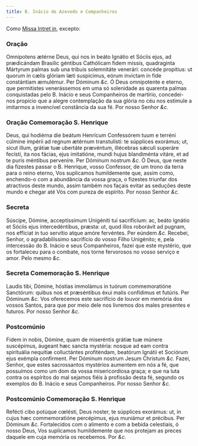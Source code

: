 ```yaml
---
title: B. Inácio de Azevedo e Companheiros
---
```


Como [Missa Intret in](../comum/6muitosmartires1), excepto:

### Oração

<div class="grid grid-cols-2 gap-5">
  <span class="text-justify">
    Omnipotens ætérne Deus, qui nos in beáto Ignátio et Sóciis ejus, ad
    prædicándam Brasilic géntibus Cathólicam fidem missis, quadraginta Mártyrum
    palmas sub una tribuis solemnitáte venerári: concéde propitius: ut quorum in
    cælis glóriam læti suspicimus, eórum invictam in fide constántiam æmulémur.
    Per Dóminum <em>&c.</em>
  </span>
  <span class="text-justify">
    Ó Deus omnipotente e eterno, que permitistes venerássemos em uma só
    solenidade as quarenta palmas conquistadas pelo B. Inácio e seus
    Companheiros de martírio, concedei-nos propício que a alegre contemplação da
    sua glória no céu nos estimule a imitarmos a invencível constância da sua
    fé. Por nosso Senhor <em>&c.</em>
  </span>
</div>

### Oração Comemoração S. Henrique

<div class="grid grid-cols-2 gap-5">
  <span class="text-justify">
    Deus, qui hodiérna die beátum Henrícum Confessórem tuum e terréni cúlmine
    impérii ad regnum ætérnum transtulísti: te súpplices exorámus; ut, sicut
    illum, grátiæ tuæ ubertáte prævéntum, illécebras sǽculi superáre fecísti,
    ita nos fácias, ejus imitatióne, mundi hujus blandiménta vitáre, et ad te
    puris méntibus perveníre. Per Dóminum nostrum <em>&c.</em>
  </span>
  <span class="text-justify">
    Ó Deus, que neste dia fizestes passar o B. Henrique, vosso Confessor, de um
    trono da terra para o reino eterno, Vos suplicamos humildemente que, assim
    como, enchendo-o com a abundância da vossa graça, o fizestes triunfar dos
    atractivos deste mundo, assim também nos façais evitar as seduções deste
    mundo e chegar até Vós com pureza de espírito. Por nosso Senhor <em>&c.</em>
  </span>
</div>

### Secreta

<div class="grid grid-cols-2 gap-5">
  <span class="text-justify">
    Súscipe, Dómine, acceptíssimum Unigéniti tui sacrifícium: ac, beáto Ignátio
    et Sóciis ejus intercedéntibus, præsta: ut, quod illos roborávit ad pugnam,
    nos effíciat in tuo servítio atque amóre fervéntes. Per eúndem <em>&c.</em>
  </span>
  <span class="text-justify">
    Recebei, Senhor, o agradabilíssimo sacrifício do vosso Filho Unigénito; e,
    pela intercessão do B. Inácio e seus Companheiros, fazei que este mystério,
    que os fortaleceu para o combate, nos torne fervorosos no vosso serviço e
    amor. Pelo mesmo <em>&c.</em>
  </span>
</div>

### Secreta Comemoração S. Henrique

<div class="grid grid-cols-2 gap-5">
  <span class="text-justify">
    Laudis tibi, Dómine, hóstias immolámus in tuórum commemoratióne Sanctórum:
    quibus nos et præséntibus éxui malis confídimus et futúris. Per Dóminum
    <em>&c.</em>
  </span>
  <span class="text-justify">
    Vos oferecemos este sacrifício de louvor em memória dos vossos Santos, para
    que por meio dele nos livremos dos males presentes e futuros. Por nosso
    Senhor <em>&c.</em>
  </span>
</div>

### Postcomúnio

<div class="grid grid-cols-2 gap-5">
  <span class="text-justify">
    Fidem in nobis, Dómine, quam de miseréntis grátiæ tuæ múnere suscépimus,
    áugeant hæc sancta mystéria: nosque ad eam contra spirituália nequitiæ
    colluctántes profiténdam, beatórum Ignátii et Sociórum ejus exémpla
    confirment. Per Dóminum nostrum Jesum Christum <em>&c.</em>
  </span>
  <span class="text-justify">
    Fazei, Senhor, que estes sacrossantos mystérios aumentem em nós a fé, que
    possuímos como um dom da vossa misericordiosa graça; e que na luta contra os
    espíritos do mal sejamos fiéis à profissão desta fé, segundo os exemplos do
    B. Inácio e seus Companheiros. Por nosso Senhor <em>&c.</em>
  </span>
</div>

### Postcomúnio Comemoração S. Henrique

<div class="grid grid-cols-2 gap-5">
  <span class="text-justify">
    Refécti cibo potúque cœlésti, Deus noster, te súpplices exorámus: ut, in
    cujus hæc commemoratióne percépimus, ejus muniámur et précibus. Per Dóminum
    <em>&c.</em>
  </span>
  <span class="text-justify">
    Fortalecidos com o alimento e com a bebida celestiais, ó nosso Deus, Vos
    suplicamos humildemente que nos protejam as preces daquele em cuja memória
    os recebemos. Por <em>&c.</em>
  </span>
</div>
